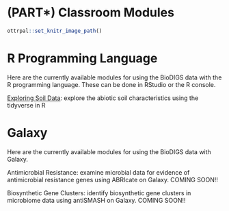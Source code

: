 # (PART\*) Classroom Modules {-}


```r
ottrpal::set_knitr_image_path()
```

# R Programming Language

Here are the currently available modules for using the BioDIGS data with the R programming language. These can be done in RStudio or the R console.

[Exploring Soil Data](https://hutchdatascience.org/GDSCN_BioDIGS_Soil/): explore the abiotic soil characteristics using the tidyverse in R

# Galaxy

Here are the currently available modules for using the BioDIGS data with Galaxy.

Antimicrobial Resistance: examine microbial data for evidence of antimicrobial resistance genes using ABRIcate on Galaxy. COMING SOON!!

Biosynthetic Gene Clusters: identify biosynthetic gene clusters in microbiome data using antiSMASH on Galaxy. COMING SOON!!